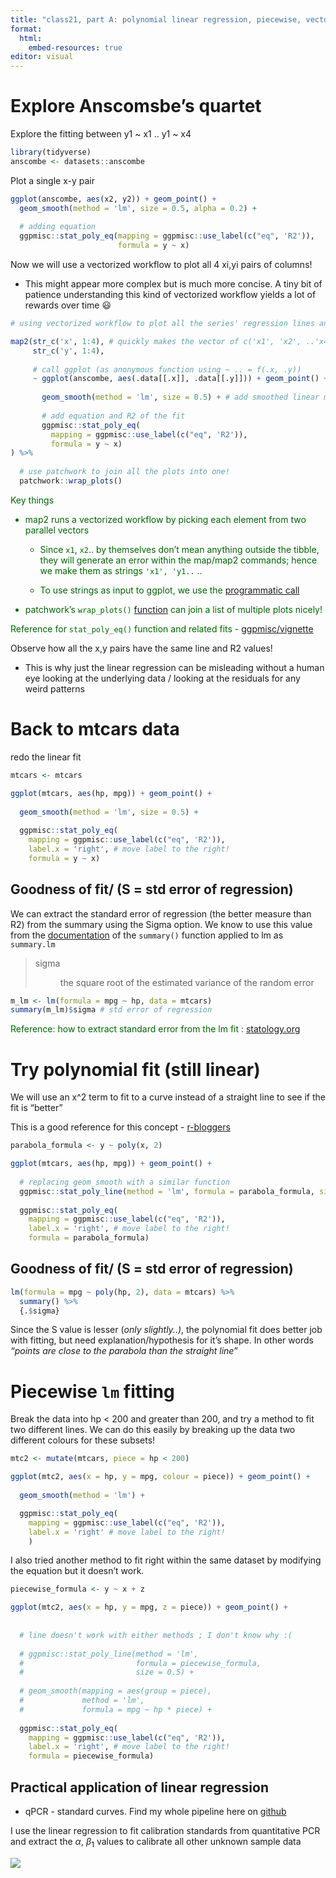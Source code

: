 ```yaml
---
title: "class21, part A: polynomial linear regression, piecewise, vectorized workflows"
format: 
  html:
    embed-resources: true
editor: visual
---
```


# Explore Anscomsbe's quartet

Explore the fitting between y1 \~ x1 .. y1 \~ x4

```r
library(tidyverse)
anscombe <- datasets::anscombe
```

Plot a single x-y pair

```r

ggplot(anscombe, aes(x2, y2)) + geom_point() + 
  geom_smooth(method = 'lm', size = 0.5, alpha = 0.2) + 
  
  # adding equation
  ggpmisc::stat_poly_eq(mapping = ggpmisc::use_label(c("eq", 'R2')), 
                        formula = y ~ x)
```

Now we will use a vectorized workflow to plot all 4 xi,yi pairs of columns!

-   This might appear more complex but is much more concise. A tiny bit of patience understanding this kind of vectorized workflow yields a lot of rewards over time 😃

```r

# using vectorized workflow to plot all the series' regression lines and equations

map2(str_c('x', 1:4), # quickly makes the vector of c('x1', 'x2', ..'x4')
     str_c('y', 1:4),
     
     # call ggplot (as anonymous function using ~ .. = f(.x, .y))
     ~ ggplot(anscombe, aes(.data[[.x]], .data[[.y]])) + geom_point() + 
       
       geom_smooth(method = 'lm', size = 0.5) + # add smoothed linear model fit
       
       # add equation and R2 of the fit
       ggpmisc::stat_poly_eq(
         mapping = ggpmisc::use_label(c("eq", 'R2')), 
         formula = y ~ x)
) %>% 
  
  # use patchwork to join all the plots into one!
  patchwork::wrap_plots()
```

::: {.div style="color: darkgreen"}
Key things

-   map2 runs a vectorized workflow by picking each element from two parallel vectors

    -   Since `x1`, `x2`.. by themselves don't mean anything outside the tibble, they will generate an error within the map/map2 commands; hence we make them as strings `'x1', 'y1..` ..

    -   To use strings as input to ggplot, we use the [programmatic call](https://ggplot2.tidyverse.org/reference/aes_.html#life-cycle)

-   patchwork's `wrap_plots()` [function](https://patchwork.data-imaginist.com/reference/wrap_plots.html) can join a list of multiple plots nicely!

Reference for `stat_poly_eq()` function and related fits - [ggpmisc/vignette](https://cran.r-project.org/web/packages/ggpmisc/vignettes/model-based-annotations.html#stat_poly_eq-and-stat_poly_line)
:::

Observe how all the x,y pairs have the same line and R2 values!

-   This is why just the linear regression can be misleading without a human eye looking at the underlying data / looking at the residuals for any weird patterns

# Back to mtcars data

redo the linear fit

```r
mtcars <- mtcars

ggplot(mtcars, aes(hp, mpg)) + geom_point() + 
  
  geom_smooth(method = 'lm', size = 0.5) + 
  
  ggpmisc::stat_poly_eq(
    mapping = ggpmisc::use_label(c("eq", 'R2')),
    label.x = 'right', # move label to the right!
    formula = y ~ x)
```

## Goodness of fit/ (S = std error of regression)

We can extract the standard error of regression (the better measure than R2) from the summary using the Sigma option. We know to use this value from the [documentation](https://www.rdocumentation.org/packages/stats/versions/3.6.2/topics/summary.lm) of the `summary()` function applied to lm as `summary.lm`

> sigma
>
> :   the square root of the estimated variance of the random error

```r

m_lm <- lm(formula = mpg ~ hp, data = mtcars)
summary(m_lm)$sigma # std error of regression
```

::: div
::: {style="color: darkgreen"}
Reference: how to extract standard error from the lm fit : [statology.org](https://www.statology.org/extract-standard-error-from-lm-in-r/)
:::
:::

# Try polynomial fit (still linear)

We will use an x\^2 term to fit to a curve instead of a straight line to see if the fit is "better"

This is a good reference for this concept - [r-bloggers](https://www.r-bloggers.com/2023/12/unveiling-the-magic-of-polynomial-regression-in-r-a-step-by-step-guide/)

```r
parabola_formula <- y ~ poly(x, 2)

ggplot(mtcars, aes(hp, mpg)) + geom_point() + 
  
  # replacing geom_smooth with a similar function
  ggpmisc::stat_poly_line(method = 'lm', formula = parabola_formula, size = 0.5) + 
  
  ggpmisc::stat_poly_eq(
    mapping = ggpmisc::use_label(c("eq", 'R2')),
    label.x = 'right', # move label to the right!
    formula = parabola_formula)
```

## Goodness of fit/ (S = std error of regression)

```r

lm(formula = mpg ~ poly(hp, 2), data = mtcars) %>% 
  summary() %>% 
  {.$sigma}
```

Since the S value is lesser (*only slightly..)*, the polynomial fit does better job with fitting, but need explanation/hypothesis for it's shape. In other words *"points are close to the parabola than the straight line"*

# Piecewise `lm` fitting

Break the data into hp \< 200 and greater than 200, and try a method to fit two different lines. We can do this easily by breaking up the data two different colours for these subsets!

```r

mtc2 <- mutate(mtcars, piece = hp < 200)

ggplot(mtc2, aes(x = hp, y = mpg, colour = piece)) + geom_point() + 
  
  geom_smooth(method = 'lm') +

  ggpmisc::stat_poly_eq(
    mapping = ggpmisc::use_label(c("eq", 'R2')),
    label.x = 'right' # move label to the right!
    )
```

I also tried another method to fit right within the same dataset by modifying the equation but it doesn't work.

```r

piecewise_formula <- y ~ x + z

ggplot(mtc2, aes(x = hp, y = mpg, z = piece)) + geom_point() + 
  
  
  # line doesn't work with either methods ; I don't know why :(
  
  # ggpmisc::stat_poly_line(method = 'lm', 
  #                         formula = piecewise_formula, 
  #                         size = 0.5) + 
  
  # geom_smooth(mapping = aes(group = piece), 
  #             method = 'lm', 
  #             formula = mpg ~ hp * piece) + 
  
  ggpmisc::stat_poly_eq(
    mapping = ggpmisc::use_label(c("eq", 'R2')),
    label.x = 'right', # move label to the right!
    formula = piecewise_formula)
```

## Practical application of linear regression

-   qPCR - standard curves. Find my whole pipeline here on [github](https://github.com/ppreshant/qPCR-analysis)

I use the linear regression to fit calibration standards from quantitative PCR and extract the $\alpha$, $\beta_1$ values to calibrate all other unknown sample data

![](images/Std17_q017a.png)
